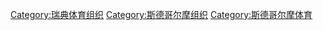 [[Category:瑞典体育组织|Category:瑞典体育组织]]
[[Category:斯德哥尔摩组织|Category:斯德哥尔摩组织]]
[[Category:斯德哥尔摩体育|Category:斯德哥尔摩体育]]